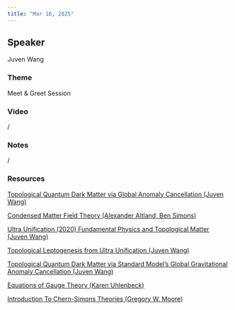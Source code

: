 ```yaml
---
title: "Mar 16, 2025"
---
```


## Speaker

Juven Wang

### Theme
Meet & Greet Session

### Video  
/

### Notes  
/

### Resources 
[Topological Quantum Dark Matter via Global Anomaly Cancellation (Juven Wang)](https://drive.google.com/file/d/1Jve2VAXvjlKBolaiAUgPIieKbpjXcG6s/view?usp=sharing)

[Condensed Matter Field Theory (Alexander Altland, Ben Simons)](https://drive.google.com/file/d/130V9yB_bLal0bh_XwIStbQnB7Ssoolv7/view?usp=sharing)

[Ultra Unification (2020) Fundamental Physics and Topological Matter (Juven Wang)](https://drive.google.com/file/d/16aLe_DMbu5dhi-xM_VlteyNYSpYyd-Lw/view?usp=sharing)

[Topological Leptogenesis from Ultra Unification (Juven Wang)](https://drive.google.com/file/d/1CJ34SzptV1dx6Gjv0yyR7HbJUDUC1Tlt/view?usp=sharing)

[Topological Quantum Dark Matter via Standard Model’s Global Gravitational Anomaly Cancellation (Juven Wang)](https://drive.google.com/file/d/19ncCFgOjyOz3Zz_2IfVjSzA7cJDbUcZ2/view?usp=sharing)

[Equations of Gauge Theory (Karen Uhlenbeck)](https://drive.google.com/file/d/1g_aqziRa4p6x5BNmCV6NkgeYRq3LnjHQ/view?usp=sharing)

[Introduction To Chern-Simons Theories (Gregory W. Moore)](https://drive.google.com/file/d/1v9ZIn-3jXiVChZRniY3crYBzeL1-QL4I/view?usp=sharing)